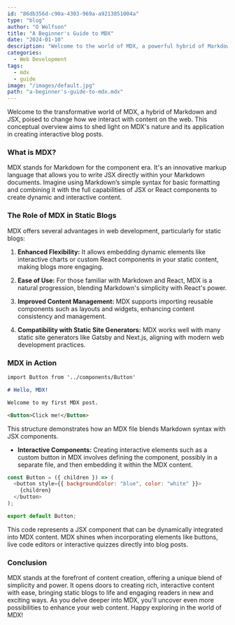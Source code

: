 ```yaml
---
id: "86db356d-c90a-4303-969a-a9213851004a"
type: "blog"
author: "O Wolfson"
title: "A Beginner's Guide to MDX"
date: "2024-01-10"
description: "Welcome to the world of MDX, a powerful hybrid of Markdown and JSX that's revolutionizing the way we write and interact with content on the web. "
categories:
  - Web Development
tags:
  - mdx
  - guide
image: "/images/default.jpg"
path: "a-beginner's-guide-to-mdx.mdx"
---
```


Welcome to the transformative world of MDX, a hybrid of Markdown and JSX, poised to change how we interact with content on the web. This conceptual overview aims to shed light on MDX's nature and its application in creating interactive blog posts.

### **What is MDX?**

MDX stands for Markdown for the component era. It's an innovative markup language that allows you to write JSX directly within your Markdown documents. Imagine using Markdown’s simple syntax for basic formatting and combining it with the full capabilities of JSX or React components to create dynamic and interactive content.

### **The Role of MDX in Static Blogs**

MDX offers several advantages in web development, particularly for static blogs:

1. **Enhanced Flexibility:** It allows embedding dynamic elements like interactive charts or custom React components in your static content, making blogs more engaging.

2. **Ease of Use:** For those familiar with Markdown and React, MDX is a natural progression, blending Markdown's simplicity with React's power.

3. **Improved Content Management:** MDX supports importing reusable components such as layouts and widgets, enhancing content consistency and management.

4. **Compatibility with Static Site Generators:** MDX works well with many static site generators like Gatsby and Next.js, aligning with modern web development practices.

### **MDX in Action**

```markdown
import Button from '../components/Button'

# Hello, MDX!

Welcome to my first MDX post.

<Button>Click me!</Button>
```

This structure demonstrates how an MDX file blends Markdown syntax with JSX components.

- **Interactive Components:**
  Creating interactive elements such as a custom button in MDX involves defining the component, possibly in a separate file, and then embedding it within the MDX content.

```javascript
const Button = ({ children }) => (
  <button style={{ backgroundColor: "blue", color: "white" }}>
    {children}
  </button>
);

export default Button;
```

This code represents a JSX component that can be dynamically integrated into MDX content. MDX shines when incorporating elements like buttons, live code editors or interactive quizzes directly into blog posts.

### **Conclusion**

MDX stands at the forefront of content creation, offering a unique blend of simplicity and power. It opens doors to creating rich, interactive content with ease, bringing static blogs to life and engaging readers in new and exciting ways. As you delve deeper into MDX, you'll uncover even more possibilities to enhance your web content. Happy exploring in the world of MDX!
